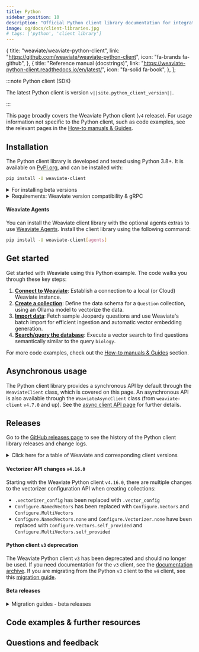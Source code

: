 ```yaml
---
title: Python
sidebar_position: 10
description: "Official Python client library documentation for integrating Weaviate with Python applications and services."
image: og/docs/client-libraries.jpg
# tags: ['python', 'client library']
---
```



  {
    title: "weaviate/weaviate-python-client",
    link: "https://github.com/weaviate/weaviate-python-client",
    icon: "fa-brands fa-github",
  },
  {
    title: "Reference manual (docstrings)",
    link: "https://weaviate-python-client.readthedocs.io/en/latest/",
    icon: "fa-solid fa-book",
  },
];

:::note Python client (SDK)

The latest Python client is version `v||site.python_client_version||`.

<QuickLinks items={pythonCardsData} />

:::

This page broadly covers the Weaviate Python client (`v4` release). For usage information not specific to the Python client, such as code examples, see the relevant pages in the [How-to manuals & Guides](../../guides.mdx).

## Installation

The Python client library is developed and tested using Python 3.8+. It is available on [PyPI.org](https://pypi.org/project/weaviate-client/), and can be installed with:

```bash
pip install -U weaviate-client
```

<details>
  <summary>For installing beta versions</summary>

```bash
pip install --pre -U "weaviate-client==4.*"`
```

</details>

<details>
  <summary>Requirements:  Weaviate version compatibility & gRPC</summary>

#### Weaviate version compatibility

The `v4` Python client requires Weaviate `1.23.7` or higher. Generally, we encourage you to use the latest version of the Python client and the Weaviate Database.

In Weaviate Cloud, the Sandboxes are compatible with the `v4` client as of 31 January, 2024. Sandboxes created before this date will not be compatible with the `v4` client.

#### gRPC

The `v4` client uses remote procedure calls (RPCs) under-the-hood. Accordingly, a port for gRPC must be open to your Weaviate server.

<details>
  <summary>docker-compose.yml example</summary>

If you are running Weaviate with Docker, you can map the default port (`50051`) by adding the following to your `docker-compose.yml` file:

```yaml
ports:
  - 8080:8080
  - 50051:50051
```

</details>

</details>

#### Weaviate Agents

You can install the Weaviate client library with the optional agents extras to use [Weaviate Agents](../../../agents/index.md). Install the client library using the following command:

```bash
pip install -U weaviate-client[agents]
```

## Get started


<BasicPrereqs />

Get started with Weaviate using this Python example. The code walks you through these key steps:

1. **[Connect to Weaviate](docs/weaviate/connections/index.mdx)**: Establish a connection to a local (or Cloud) Weaviate instance.
1. **[Create a collection](../../manage-collections/index.mdx)**: Define the data schema for a `Question` collection, using an Ollama model to vectorize the data.
1. **[Import data](../../manage-objects/import.mdx)**: Fetch sample Jeopardy questions and use Weaviate's batch import for efficient ingestion and automatic vector embedding generation.
1. **[Search/query the database](../../search/index.mdx)**: Execute a vector search to find questions semantically similar to the query `biology`.


<VectorsAutoSchemaError />

<FilteredTextBlock
  text={PythonCode}
  startMarker="# START GetStarted"
  endMarker="# END GetStarted"
  language="py"
/>

For more code examples, check out the [How-to manuals & Guides](../../guides.mdx) section.

## Asynchronous usage

The Python client library provides a synchronous API by default through the `WeaviateClient` class, which is covered on this page. An asynchronous API is also available through the `WeaviateAsyncClient` class (from `weaviate-client` `v4.7.0` and up). See the [async client API page](./async.md) for further details.

## Releases

Go to the [GitHub releases page](https://github.com/weaviate/weaviate-python-client/releases) to see the history of the Python client library releases and change logs.

<details>
  <summary>Click here for a table of Weaviate and corresponding client versions</summary>


<ReleaseHistory />

</details>

#### Vectorizer API changes `v4.16.0`

<VectorsAutoSchemaError />

Starting with the Weaviate Python client `v4.16.0`, there are multiple changes to the vectorizer configuration API when creating collections:

- `.vectorizer_config` has been replaced with `.vector_config`
- `Configure.NamedVectors` has been replaced with `Configure.Vectors` and `Configure.MultiVectors`
- `Configure.NamedVectors.none` and `Configure.Vectorizer.none` have been replaced with `Configure.Vectors.self_provided` and `Configure.MultiVectors.self_provided`

#### Python client `v3` deprecation

<!-- TODO[g-despot]: Add link to archive -->

The Weaviate Python client `v3` has been deprecated and should no longer be used. If you need documentation for the `v3` client, see the [documentation archive](https://archive.docs.weaviate.io/weaviate/client-libraries/python/python_v3). If you are migrating from the Python `v3` client to the `v4` client, see this [migration guide](https://archive.docs.weaviate.io/weaviate/client-libraries/python/v3_v4_migration).

#### Beta releases

<details>
  <summary>Migration guides - beta releases</summary>

#### Changes in `v4.4b9`

##### `weaviate.connect_to_x` methods

The `timeout` argument in now a part of the `additional_config` argument. It takes the class `weaviate.config.AdditionalConfig` as input.

##### Queries

All optional arguments to methods in the `query` namespace now are enforced as keyword arguments.

There is now runtime logic for parsing query arguments enforcing the correct type.

##### Batch processing

Introduction of three distinct algorithms using different batching styles under-the-hood:

- `client.batch.dynamic()`
- `client.batch.fixed_size()`
- `client.batch.rate_limit()`

`client.batch.dynamic() as batch` is a drop-in replacement for the previous `client.batch as batch`, which is now deprecated and will be removed on release.

```python
with client.batch.dynamic() as batch:
  ...
```

is equivalent to:

```python
with client.batch as batch:
  ...
```

`client.batch.fixed_size() as batch` is a way to configure your batching algorithm to only use a fixed size.

```python
with client.batch.dynamic() as batch:
  ...
```

is equivalent to:

```python
client.batch.configure_fixed_size()
with client.batch as batch:
  ...
```

`client.batch.rate_limit() as batch` is a new way to help avoid hitting third-party vectorization API rate limits. By specifying `request_per_minute` in the
`rate_limit()` method, you can force the batching algorithm to send objects to Weaviate at the speed your third-party API is capable of processing objects.

These methods now return completely localized context managers. This means that `failed_objects` and `failed_references` of one batch won't be included
in any subsequent calls.

Finally, if the background thread responsible for sending the batches raises an exception this is now re-raised in the main thread rather than silently erroring.

##### Filters

The argument `prop` in `Filter.by_property` has been renamed to `name`

Ref counting is now achievable using `Filter.by_ref_count(ref)` rather than `Filter([ref])`

#### Changes in `v4.4b8`

##### Reference filters

Reference filters have a simplified syntax. The new syntax looks like this:

```python
Filter.by_ref("ref").by_property("target_property")
```

#### Changes in `v4.4b7`

##### Library imports

Importing directly from `weaviate` is deprecated. Use `import weaviate.classes as wvc` instead.

##### Close client connections

Starting in v4.4b7, you have to explicitly close your client connections. There are two ways to close client connections.

Use `client.close()` to explicitly close your client connections.

```python
import weaviate
client = weaviate.connect_to_local()

print(client.is_ready())

client.close()
```

Use a context manager to close client connections for you.

```python
import weaviate

with weaviate.connect_to_local() as client:
     print(client.is_ready())

# Python closes the client when you leave the 'with' block
```

##### Batch processing

The v4.4b7 client introduces changes to `client.batch`.

- `client.batch` requires a context manager.
- Manual mode is removed, you cannot send batches with `.create_objects`.
- Batch size and the number of concurrent requests are dynamically assigned. Use `batch.configure_fixed_size` to specify values.
- The `add_reference` method is updated.
- The `to_object_collection` method is removed.

Updated `client.batch` parameters

| Old value                                  | Value in v4.4b7                          |
| :----------------------------------------- | :--------------------------------------- |
| from_object_uuid: UUID                     | from_uuid: UUID                          |
| from_object_collection: str                | from_collection: str                     |
| from_property_name: str                    | from_property: str                       |
| to_object_uuid: UUID                       | to: Union[WeaviateReference, List[UUID]] |
| to_object_collection: Optional[str] = None |                                          |
| tenant: Optional[str] = None               | tenant: Optional[str] = None             |

##### Filter syntax

Filter syntax is updated in v4.4b7.

**NOTE**: The [filter reference syntax](#reference-filters) is simplified in 4.4b8.

| Old syntax                                              | New syntax in v4.4b7                                                        |
| :------------------------------------------------------ | :-------------------------------------------------------------------------- |
| Filter(path=property)                                   | Filter.by_property(property)                                                |
| Filter(path=["ref", "target_class", "target_property"]) | Filter.by_ref().link_on("ref").by_property("target_property")               |
| FilterMetadata.ByXX                                     | Filter.by_id()<br/> Filter.by_creation_time() <br/> Filter.by_update_time() |

The pre-4.4b7 filter syntax is deprecated. The new, v4.4b7 syntax looks like this.

```python
import weaviate
import datetime
import weaviate.classes as wvc

client = weaviate.connect_to_local()

jeopardy = client.collections.use("JeopardyQuestion")
response = jeopardy.query.fetch_objects(
    filters=wvc.query.Filter.by_property("round").equal("Double Jeopardy!") &
            wvc.query.Filter.by_creation_time().greater_or_equal(datetime.datetime(2005, 1, 1)) |
            wvc.query.Filter.by_creation_time().greater_or_equal(datetime.datetime(2000, 12, 31)),
            limit=3
    )


client.close()
```

##### `reference_add_many` updated

The `reference_add_many` syntax is updated; `DataReferenceOneToMany` is now `DataReference`.

```python
collection.data.reference_add_many(
    [
        DataReference(
            from_property="ref",
            from_uuid=uuid_from,
            to_uuid=*one or a list of UUIDs*,
        )
    ]
)
```

##### References

Multi-target references updated. These are the new functions:

- `ReferenceProperty.MultiTarget`
- `DataReference.MultiTarget`
- `QueryReference.MultiTarget`

Use `ReferenceToMulti` for multi-target references.

#### Older client changes

##### References

- References are now added through a `references` parameter during collection creation, object insertion and queries.
- The `FromReference` class is now called `QueryReference`.

##### Reorganization of classes/parameters

- `weaviate.classes` submodule further split into:
  - `weaviate.classes.config`
  - `weaviate.classes.data`
  - `weaviate.classes.query`
  - `weaviate.classes.generic`
- `vector_index_config` parameter factory functions for `wvc.config.Configure` and `wvc.config.Reconfigure` have changed to, e.g.:
  ```python
  client.collections.create(
      name="MyCollection",
      # highlight-start
      vector_index_config=wvc.config.Configure.VectorIndex.hnsw(
          distance_metric=wvc.config.VectorDistances.COSINE,
          vector_cache_max_objects=1000000,
          quantizer=wvc.config.Configure.VectorIndex.Quantizer.pq()
      ),
      # highlight-end
  )
  ```
  - `vector_index_type` parameter has been removed.
- `vectorize_class_name` parameter in the `Property` constructor method is `vectorize_collection_name`.
- `[collection].data.update()` / `.replace()` \*args order changed, aiming to accommodate not providing properties when updating.
- `[collection].data.reference_add` / `.reference_delete` / `.reference_replace` the `ref` keyword was renamed to `to`.
- `collections.create()` / `get()`: `data_model` kwarg to keyword to provide generics was renamed to `data_model_properties` .
- `[object].metadata.uuid` is now `[object].uuid`.
- `[object].metadata.creation_time_unix` is now `[object].metadata.creation_time`.
- `[object].metadata.last_update_time_unix` is now `[object].metadata.last_update`.
- `quantitizer` is renamed to `quantizer`
- To request the vector in the returned data, use the `include_vector` parameter.
<!-- TODO[g-despot]: Add link to external Python references once created for "include_vector" -->

##### Data types

- Time metadata (for creation and last updated time) now returns a `datetime` object, and the parameters are renamed to `creation_time` and `last_update_time` under `MetadataQuery`.
  - `metadata.creation_time.timestamp() * 1000` will return the same value as before.
- `query.fetch_object_by_id()` now uses gRPC under the hood (rather than REST), and returns objects in the same format as other queries.
- `UUID` and `DATE` properties are returned as typed objects.

</details>

## Code examples & further resources


<CodeExamples />


<AcademyAdmonition 
  courseId="fast-api-weaviate-rag"
/>

## Questions and feedback


<DocsFeedback />

